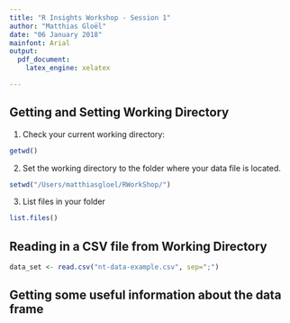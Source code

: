 ```yaml
---
title: "R Insights Workshop - Session 1"
author: "Matthias Gloël"
date: "06 January 2018"
mainfont: Arial
output: 
  pdf_document:
    latex_engine: xelatex

---
```



## Getting and Setting Working Directory

1. Check your current working directory:

```r
getwd()
```

2. Set the working directory to the folder where your data file is located.

```r
setwd("/Users/matthiasgloel/RWorkShop/")
```

3. List files in your folder 
```r
list.files()
```

## Reading in a CSV file from Working Directory
```r
data_set <- read.csv("nt-data-example.csv", sep=";")
```

## Getting some useful information about the data frame
